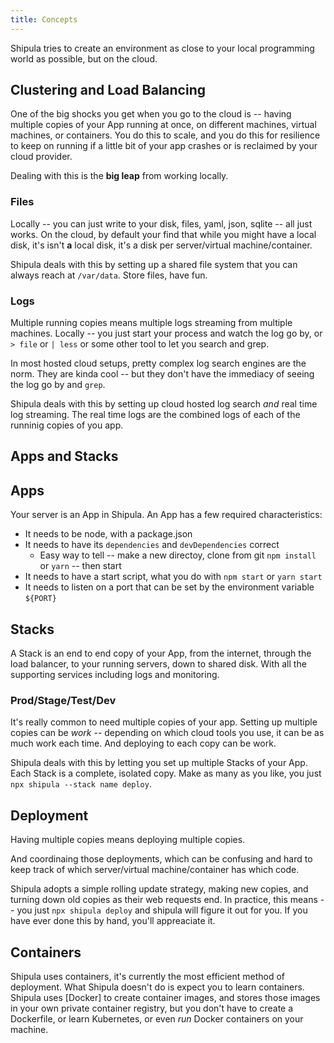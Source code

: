 ```yaml
---
title: Concepts
---
```


Shipula tries to create an environment as close to your local programming world as possible, but on the cloud.

## Clustering and Load Balancing
One of the big shocks you get when you go to the cloud is -- having multiple copies of your App running at once, on different machines, virtual machines, or containers. You do this to scale, and you do this for resilience to keep on running if a little bit of your app crashes or is reclaimed by your cloud provider.

Dealing with this is the **big leap** from working locally. 

### Files
Locally -- you can just write to your disk, files, yaml, json, sqlite -- all just works. On the cloud, by default your find that while you might have a local disk, it's isn't **a** local disk, it's a disk per server/virtual machine/container.

Shipula deals with this by setting up a shared file system that you can always reach at `/var/data`. Store files, have fun.

### Logs
Multiple running copies means multiple logs streaming from multiple machines. Locally -- you just start your process and watch the log go by, or `> file` or `| less` or some other tool to let you search and grep.

In most hosted cloud setups, pretty complex log search engines are the norm. They are kinda cool -- but they don't have the immediacy of seeing the log go by and `grep`.

Shipula deals with this by setting up cloud hosted log search *and* real time log streaming. The real time logs are the combined logs of each of the runninig copies of you app.

## Apps and Stacks

## Apps
Your server is an App in Shipula. 
An App has a few required characteristics:
* It needs to be node, with a package.json
* It needs to have its `dependencies` and `devDependencies` correct
  * Easy way to tell -- make a new directoy, clone from git `npm install` or `yarn` -- then start
* It needs to have a start script, what you do with `npm start` or `yarn start`
* It needs to listen on a port that can be set by the environment variable `${PORT}`

## Stacks
A Stack is an end to end copy of your App, from the internet, through the load balancer, to your running servers, down to shared disk.
With all the supporting services including logs and monitoring.

### Prod/Stage/Test/Dev
It's really common to need multiple copies of your app. Setting up multiple copies can be *work* -- depending on which cloud tools you use, it can be as much work each time. And deploying to each copy can be work.

Shipula deals with this by letting you set up multiple Stacks of your App. 
Each Stack is a complete, isolated copy. 
Make as many as you like, you just `npx shipula --stack name deploy`.

## Deployment
Having multiple copies means deploying multiple copies.

And coordinaing those deployments, which can be confusing and hard to keep track of which server/virtual machine/container has which code.

Shipula adopts a simple rolling update strategy, making new copies, and turning down old copies as their web requests end.
In practice, this means -- you just `npx shipula deploy` and shipula will figure it out for you.
If you have ever done this by hand, you'll appreaciate it.

## Containers
Shipula uses containers, it's currently the most efficient method of deployment.
What Shipula doesn't do is expect you to learn containers.
Shipula uses [Docker] to create container images, and stores those images in your own private container registry, but you don't have to create a Dockerfile, or learn Kubernetes, or even *run* Docker containers on your machine.
